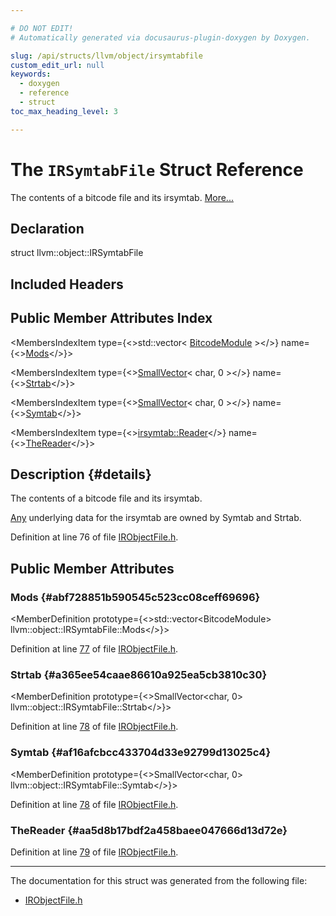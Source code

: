 ```yaml
---

# DO NOT EDIT!
# Automatically generated via docusaurus-plugin-doxygen by Doxygen.

slug: /api/structs/llvm/object/irsymtabfile
custom_edit_url: null
keywords:
  - doxygen
  - reference
  - struct
toc_max_heading_level: 3

---
```





# The `IRSymtabFile` Struct Reference

<DoxygenPage pluginConfig={pluginConfig}>

The contents of a bitcode file and its irsymtab. <a href="#details">More...</a>

## Declaration

<CodeBlock>struct llvm::object::IRSymtabFile</CodeBlock>

## Included Headers

<IncludesList>
<IncludesListItem
  filePath="llvm/Object/IRObjectFile.h"
  permalink="/docs/api/files/include/include/llvm/include/llvm/object/irobjectfile-h"
  isLocal="true" />
</IncludesList>

## Public Member Attributes Index

<MembersIndex>

<MembersIndexItem
  type={<>std::vector&lt; <a href="/docs/api/classes/llvm/bitcodemodule">BitcodeModule</a> &gt;</>}
  name={<><a href="#abf728851b590545c523cc08ceff69696">Mods</a></>}>
</MembersIndexItem>

<MembersIndexItem
  type={<><a href="/docs/api/classes/llvm/smallvector">SmallVector</a>&lt; char, 0 &gt;</>}
  name={<><a href="#a365ee54caae86610a925ea5cb3810c30">Strtab</a></>}>
</MembersIndexItem>

<MembersIndexItem
  type={<><a href="/docs/api/classes/llvm/smallvector">SmallVector</a>&lt; char, 0 &gt;</>}
  name={<><a href="#af16afcbcc433704d33e92799d13025c4">Symtab</a></>}>
</MembersIndexItem>

<MembersIndexItem
  type={<><a href="/docs/api/classes/llvm/irsymtab/reader">irsymtab::Reader</a></>}
  name={<><a href="#aa5d8b17bdf2a458baee047666d13d72e">TheReader</a></>}>
</MembersIndexItem>

</MembersIndex>

## Description {#details}

The contents of a bitcode file and its irsymtab.

<a href="/docs/api/classes/llvm/any">Any</a> underlying data for the irsymtab are owned by Symtab and Strtab.

Definition at line 76 of file <a href="/docs/api/files/include/include/llvm/include/llvm/object/irobjectfile-h">IRObjectFile.h</a>.

<SectionDefinition>

## Public Member Attributes

### Mods {#abf728851b590545c523cc08ceff69696}

<MemberDefinition
  prototype={<>std::vector&lt;BitcodeModule&gt; llvm::object::IRSymtabFile::Mods</>}>

Definition at line <a href="/docs/api/files/include/include/llvm/include/llvm/object/irobjectfile-h/#l00077">77</a> of file <a href="/docs/api/files/include/include/llvm/include/llvm/object/irobjectfile-h">IRObjectFile.h</a>.
</MemberDefinition>

### Strtab {#a365ee54caae86610a925ea5cb3810c30}

<MemberDefinition
  prototype={<>SmallVector&lt;char, 0&gt; llvm::object::IRSymtabFile::Strtab</>}>

Definition at line <a href="/docs/api/files/include/include/llvm/include/llvm/object/irobjectfile-h/#l00078">78</a> of file <a href="/docs/api/files/include/include/llvm/include/llvm/object/irobjectfile-h">IRObjectFile.h</a>.
</MemberDefinition>

### Symtab {#af16afcbcc433704d33e92799d13025c4}

<MemberDefinition
  prototype={<>SmallVector&lt;char, 0&gt; llvm::object::IRSymtabFile::Symtab</>}>

Definition at line <a href="/docs/api/files/include/include/llvm/include/llvm/object/irobjectfile-h/#l00078">78</a> of file <a href="/docs/api/files/include/include/llvm/include/llvm/object/irobjectfile-h">IRObjectFile.h</a>.
</MemberDefinition>

### TheReader {#aa5d8b17bdf2a458baee047666d13d72e}

<MemberDefinition
  prototype="irsymtab::Reader llvm::object::IRSymtabFile::TheReader">

Definition at line <a href="/docs/api/files/include/include/llvm/include/llvm/object/irobjectfile-h/#l00079">79</a> of file <a href="/docs/api/files/include/include/llvm/include/llvm/object/irobjectfile-h">IRObjectFile.h</a>.
</MemberDefinition>

</SectionDefinition>

<hr/>

The documentation for this struct was generated from the following file:

<ul>
<li><a href="/docs/api/files/include/include/llvm/include/llvm/object/irobjectfile-h">IRObjectFile.h</a></li>
</ul>

</DoxygenPage>
